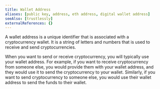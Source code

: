 ```yaml
---
title: Wallet Address
aliases: [public key, address, eth address, digital wallet address]
seeAlso: [trustlessly]
externalReferences: {}
---
```


A wallet address is a unique identifier that is associated with a cryptocurrency wallet. It is a string of letters and numbers that is used to receive and send cryptocurrencies.

When you want to send or receive cryptocurrency, you will typically use your wallet address. For example, if you want to receive cryptocurrency from someone else, you would provide them with your wallet address, and they would use it to send the cryptocurrency to your wallet. Similarly, if you want to send cryptocurrency to someone else, you would use their wallet address to send the funds to their wallet.


